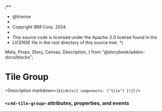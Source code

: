/**
 * @license
 *
 * Copyright IBM Corp. 2024
 *
 * This source code is licensed under the Apache-2.0 license found in the
 * LICENSE file in the root directory of this source tree.
 */

  Meta,
  Props,
  Story,
  Canvas,
  Description,
} from "@storybook/addon-docs/blocks";

<Meta title="Tile Group" />

# Tile Group

<Canvas withToolbar>
  <Story id="components-tile-group--default" height="100px" />
</Canvas>

<Description markdown={`${cdnJs({ components: ["tile"] })}`} />

### `<c4d-tile-group>` attributes, properties, and events
<Props of="c4d-tile-group" />
